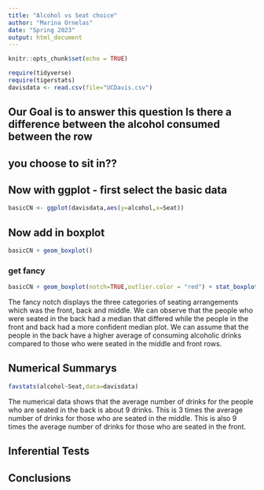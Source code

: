 ```yaml
---
title: "Alcohol vs Seat choice"
author: "Marina Ornelas"
date: "Spring 2023"
output: html_document
---
```


```r
knitr::opts_chunk$set(echo = TRUE)
```

```r
require(tidyverse)
require(tigerstats)
davisdata <- read.csv(file="UCDavis.csv")
```
## Our Goal is to answer this question Is there a difference between the alcohol consumed between the row
## you choose to sit in??

## Now with ggplot - first select the basic data

```r
basicCN <- ggplot(davisdata,aes(y=alcohol,x=Seat))
```
## Now add in boxplot

```r
basicCN + geom_boxplot()
```
  
  
### get fancy  

```r
basicCN + geom_boxplot(notch=TRUE,outlier.color = "red") + stat_boxplot(geom ='errorbar') + labs(title="Fancy notch boxplot \n with 2 lines")
```

The fancy notch displays the three categories of seating arrangements which was the front, back and middle. We can observe that the people who were seated in the back had a median that differed while the people in the front and back had a more confident median plot. We can assume that the people in the back have a higher average of consuming alcoholic drinks compared to those who were seated in the middle and front rows. 

## Numerical Summarys 

```r
favstats(alcohol~Seat,data=davisdata)
```

The numerical data shows that the average number of drinks for the people who are seated in the back is about 9 drinks. This is 3 times the average number of drinks for those who are seated in the middle. This is also 9 times the average number of drinks for those who are seated in the front. 

## Inferential Tests

## Conclusions



